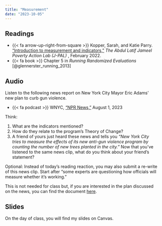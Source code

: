 ```yaml
---
title: "Measurement"
date: "2023-10-05"
---
```


## Readings

- {{< fa arrow-up-right-from-square >}} Kopper, Sarah, and Katie Parry. ["Introduction to measurement and indicators,"](https://www.povertyactionlab.org/resource/introduction-measurement-and-indicators) *The Abdul Latif Jameel Poverty Action Lab (J-PAL) *, February 2022.
- {{< fa book >}} Chapter 5 in *Running Randomized Evaluations* [@glennerster_running_2013]

## Audio

Listen to the following news report on New York City Mayor Eric Adams' new plan to curb gun violence. 

- {{< fa podcast >}} WNYC, ["NPR News,"](https://canvas.eee.uci.edu/files/23578134/) August 1, 2023

Think: 

1. What are the indicators mentioned? 
2. How do they relate to the program's Theory of Change? 
3. A friend of yours just heard these news and tells you *"New York City tries to measure the effects of its new anti-gun violence program by counting the number of new trees planted in the city."* Now that you've listened to the same news clip, what do you think about your friend's statement? 

Optional: Instead of today's reading reaction, you may also submit a re-write of this news clip. Start after "some experts are questioning how officials will measure whether it's working." 

This is not needed for class but, if you are interested in the plan discussed on the news, you can find the document [here](https://www.nyc.gov/assets/home/downloads/pdf/press-releases/2023/Blueprint-Community-Safety.pdf). 

## Slides

On the day of class, you will find my slides on Canvas. 
